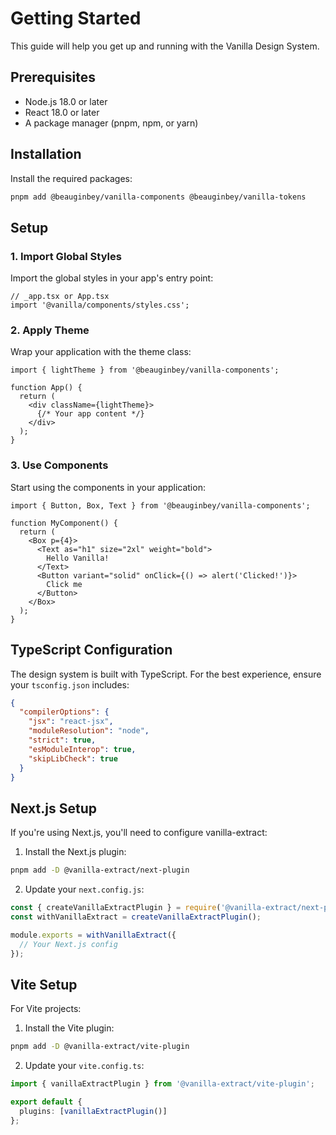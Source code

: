 # Getting Started

This guide will help you get up and running with the Vanilla Design System.

## Prerequisites

- Node.js 18.0 or later
- React 18.0 or later
- A package manager (pnpm, npm, or yarn)

## Installation

Install the required packages:

```bash
pnpm add @beauginbey/vanilla-components @beauginbey/vanilla-tokens
```

## Setup

### 1. Import Global Styles

Import the global styles in your app's entry point:

```tsx
// _app.tsx or App.tsx
import '@vanilla/components/styles.css';
```

### 2. Apply Theme

Wrap your application with the theme class:

```tsx
import { lightTheme } from '@beauginbey/vanilla-components';

function App() {
  return (
    <div className={lightTheme}>
      {/* Your app content */}
    </div>
  );
}
```

### 3. Use Components

Start using the components in your application:

```tsx
import { Button, Box, Text } from '@beauginbey/vanilla-components';

function MyComponent() {
  return (
    <Box p={4}>
      <Text as="h1" size="2xl" weight="bold">
        Hello Vanilla!
      </Text>
      <Button variant="solid" onClick={() => alert('Clicked!')}>
        Click me
      </Button>
    </Box>
  );
}
```

## TypeScript Configuration

The design system is built with TypeScript. For the best experience, ensure your `tsconfig.json` includes:

```json
{
  "compilerOptions": {
    "jsx": "react-jsx",
    "moduleResolution": "node",
    "strict": true,
    "esModuleInterop": true,
    "skipLibCheck": true
  }
}
```

## Next.js Setup

If you're using Next.js, you'll need to configure vanilla-extract:

1. Install the Next.js plugin:
```bash
pnpm add -D @vanilla-extract/next-plugin
```

2. Update your `next.config.js`:
```js
const { createVanillaExtractPlugin } = require('@vanilla-extract/next-plugin');
const withVanillaExtract = createVanillaExtractPlugin();

module.exports = withVanillaExtract({
  // Your Next.js config
});
```

## Vite Setup

For Vite projects:

1. Install the Vite plugin:
```bash
pnpm add -D @vanilla-extract/vite-plugin
```

2. Update your `vite.config.ts`:
```ts
import { vanillaExtractPlugin } from '@vanilla-extract/vite-plugin';

export default {
  plugins: [vanillaExtractPlugin()]
};
```